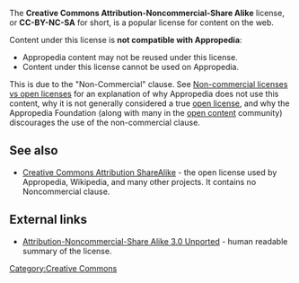 The '''Creative Commons Attribution-Noncommercial-Share Alike''' license, or '''CC-BY-NC-SA''' for short, is a popular license for content on the web.

Content under this license is '''not compatible with Appropedia''':
* Appropedia content may not be reused under this license.
* Content under this license cannot be used on Appropedia.

This is due to the "Non-Commercial" clause. See [[Non-commercial licenses vs open licenses]] for an explanation of why Appropedia does not use this content, why it is not generally considered a true [[open license]], and why the Appropedia Foundation (along with many in the [[open content]] community) discourages the use of the non-commercial clause.

== See also ==

* [[Creative Commons Attribution ShareAlike]] - the open license used by Appropedia, Wikipedia, and many other projects. It contains no Noncommercial clause.

== External links ==
* [http://creativecommons.org/licenses/by-nc-sa/3.0/ Attribution-Noncommercial-Share Alike 3.0 Unported] - human readable summary of the license.

[[Category:Creative Commons]]